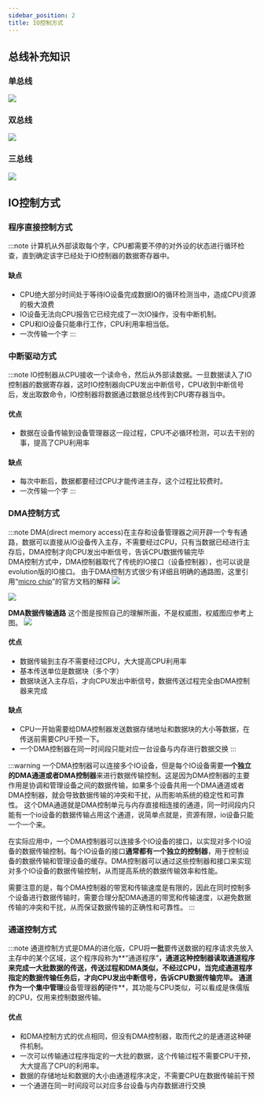 ```yaml
---
sidebar_position: 2
title: IO控制方式
---
```


## 总线补充知识
### 单总线
![](https://skywalkerch-1303839378.cos.ap-nanjing.myqcloud.com/mypicbed202307110935188.svg)
### 双总线
![](https://skywalkerch-1303839378.cos.ap-nanjing.myqcloud.com/mypicbed202307110935141.svg)
### 三总线
![](https://skywalkerch-1303839378.cos.ap-nanjing.myqcloud.com/mypicbed202307111236999.svg)
## IO控制方式
### 程序直接控制方式
:::note
计算机从外部读取每个字，CPU都需要不停的对外设的状态进行循环检查，直到确定该字已经处于IO控制器的数据寄存器中。
#### 缺点
- CPU绝大部分时间处于等待IO设备完成数据IO的循环检测当中，造成CPU资源的极大浪费
- IO设备无法向CPU报告它已经完成了一次IO操作，没有中断机制。
- CPU和IO设备只能串行工作，CPU利用率相当低。
- 一次传输一个字
:::

### 中断驱动方式
:::note
IO控制器从CPU接收一个读命令，然后从外部读数据。一旦数据读入了IO控制器的数据寄存器，这时IO控制器向CPU发出中断信号，CPU收到中断信号后，发出取数命令，IO控制器将数据通过数据总线传到CPU寄存器当中。
#### 优点
- 数据在设备传输到设备管理器这一段过程，CPU不必循环检测，可以去干别的事，提高了CPU利用率
#### 缺点
- 每次中断后，数据都要经过CPU才能传进主存，这个过程比较费时。
- 一次传输一个字
:::

### DMA控制方式
:::note
DMA(direct memory access)在主存和设备管理器之间开辟一个专有通路，数据可以直接从IO设备传入主存，不需要经过CPU，只有当数据已经进行主存后，DMA控制才向CPU发出中断信号，告诉CPU数据传输完毕  
DMA控制方式中，DMA控制器取代了传统的IO接口（设备控制器），也可以说是evolution版的IO接口。
由于DMA控制方式很少有详细且明确的通路图，这里引用“[micro chip](https://skywalkerch-1303839378.cos.ap-nanjing.myqcloud.com/mypicbed202307111455847.pdf)”的官方文档的解释
![](https://skywalkerch-1303839378.cos.ap-nanjing.myqcloud.com/mypicbed202307111413121.png)

![](https://skywalkerch-1303839378.cos.ap-nanjing.myqcloud.com/mypicbed202307111414360.png)

**DMA数据传输通路**
这个图是按照自己的理解所画，不是权威图，权威图应参考上图。
![](https://skywalkerch-1303839378.cos.ap-nanjing.myqcloud.com/mypicbed202307111447915.svg)
#### 优点
- 数据传输到主存不需要经过CPU，大大提高CPU利用率
- 基本传送单位是数据块（多个字）
- 数据块送入主存后，才向CPU发出中断信号，数据传送过程完全由DMA控制器来完成
#### 缺点
- CPU一开始需要给DMA控制器发送数据存储地址和数据块的大小等数据，在传送前需要CPU干预一下。
- 一个DMA控制器在同一时间段只能对应一台设备与内存进行数据交换
:::

:::warning
一个DMA控制器可以连接多个IO设备，但是每个IO设备需要**一个独立的DMA通道或者DMA控制器**来进行数据传输控制。这是因为DMA控制器的主要作用是协调和管理设备之间的数据传输，如果多个设备共用一个DMA通道或者DMA控制器，就会导致数据传输的冲突和干扰，从而影响系统的稳定性和可靠性。
这个DMA通道就是DMA控制单元与内存直接相连接的通道，同一时间段内只能有一个io设备的数据传输占用这个通道，说简单点就是，资源有限，io设备只能一个一个来。

在实际应用中，一个DMA控制器可以连接多个IO设备的接口，以实现对多个IO设备的数据传输控制。每个IO设备的接口**通常都有一个独立的控制器**，用于控制设备的数据传输和管理设备的缓存。DMA控制器可以通过这些控制器和接口来实现对多个IO设备的数据传输控制，从而提高系统的数据传输效率和性能。

需要注意的是，每个DMA控制器的带宽和传输速度是有限的，因此在同时控制多个设备进行数据传输时，需要合理分配DMA通道的带宽和传输速度，以避免数据传输的冲突和干扰，从而保证数据传输的正确性和可靠性。
:::


### 通道控制方式
:::note
通道控制方式是DMA的进化版，CPU将**一批**要传送数据的程序请求先放入主存中的某个区域，这个程序段称为**“通道程序”**，通道这种控制器读取通道程序来完成一大批数据的传送，传送过程和DMA类似，不经过CPU，当完成通道程序指定的数据传输任务后，才向CPU发出中断信号，告诉CPU数据传输完毕。
通道作为一个集中管理**设备管理器**的**硬件**，其功能与CPU类似，可以看成是侏儒版的CPU，仅用来控制数据传输。

#### 优点

- 和DMA控制方式的优点相同，但没有DMA控制器，取而代之的是通道这种硬件机制。
- 一次可以传输通过程序指定的一大批的数据，这个传输过程不需要CPU干预，大大提高了CPU的利用率。
- 数据的存储地址和数据的大小由通道程序决定，不需要CPU在数据传输前干预
- 一个通道在同一时间段可以对应多台设备与内存数据进行交换


